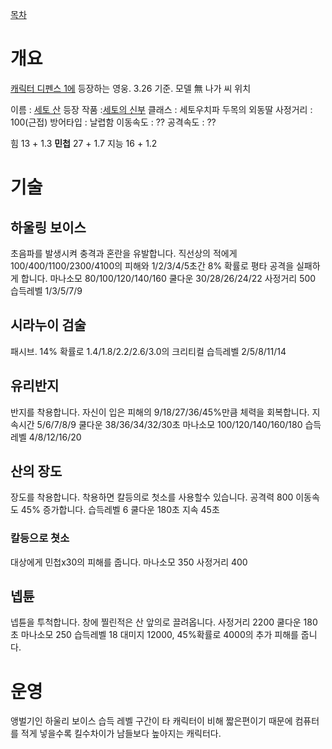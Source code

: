 [[목차]]
= 개요 =
[[캐릭터 디펜스 1]]에 등장하는 영웅. 3.26 기준. 모델 無 나가 씨 위치

이름 : [[세토 산]]
등장 작품 :[[세토의 신부]]
클래스 : 세토우치파 두목의 외동딸
사정거리 : 100(근접)
방어타입 : 날렵함
이동속도 : ??
공격속도 : ??

힘 13 + 1.3
'''민첩''' 27 + 1.7
지능 16 + 1.2

= 기술 =
== 하울링 보이스 ==
초음파를 발생시켜 충격과 혼란을 유발합니다.
직선상의 적에게 100/400/1100/2300/4100의 피해와 1/2/3/4/5초간 8% 확률로 평타 공격을 실패하게 합니다.
마나소모 80/100/120/140/160
쿨다운 30/28/26/24/22
사정거리 500 
습득레벨 1/3/5/7/9

== 시라누이 검술 ==
패시브.
14% 확률로 1.4/1.8/2.2/2.6/3.0의 크리티컬
습득레벨 2/5/8/11/14

== 유리반지 ==
반지를 착용합니다.
자신이 입은 피해의 9/18/27/36/45%만큼 체력을 회복합니다.
지속시간 5/6/7/8/9
쿨다운 38/36/34/32/30초
마나소모 100/120/140/160/180
습득레벨 4/8/12/16/20

== 산의 장도 ==
장도를 착용합니다. 착용하면 칼등의로 첫소를 사용할수 있습니다.
공격력 800 이동속도 45% 증가합니다.
습득레벨 6 쿨다운 180초 지속 45초

=== 칼등으로 쳣소 ===
대상에게 민첩x30의 피해를 줍니다.
마나소모 350 사정거리 400

== 넵튠 ==
넵튠을 투척합니다. 창에 찔린적은 산 앞의로 끌려옵니다.
사정거리 2200 쿨다운 180초 마나소모 250 습득레벨 18
대미지 12000, 45%확률로 4000의 추가 피해를 줍니다.

= 운영 =
앵벌기인 하울리 보이스 습득 레벨 구간이 타 캐릭터이 비해 짧은편이기 때문에 컴퓨터를 적게 넣을수록 킬수차이가 남들보다 높아지는 캐릭터다.
